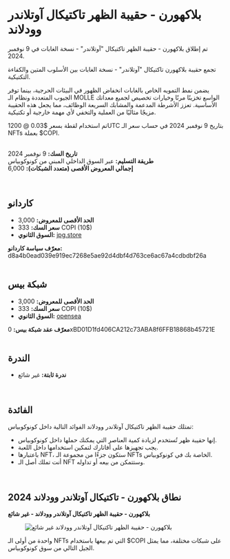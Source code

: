 # بلاكهورن - حقيبة الظهر تاكتيكال آوتلاندر وودلاند  

تم إطلاق بلاكهورن - حقيبة الظهر تاكتيكال "آوتلاندر" - نسخة الغابات في 9 نوفمبر 2024.  

تجمع حقيبة بلاكهورن تاكتيكال "آوتلاندر" - نسخة الغابات بين الأسلوب المتين والكفاءة التكتيكية.  

يضمن نمط التمويه الخاص بالغابات انخفاض الظهور في البيئات الحرجية، بينما توفر الجيوب المتعددة ونظام الـ MOLLE الواسع تخزينًا مرنًا وخيارات تخصيص لجميع معداتك الأساسية. تعزز الأشرطة المدعمة والمشابك السريعة الوظائف، مما يجعل هذه الحقيبة مزيجًا مثاليًا من العملية والتخفي لأي مهمة خارجية أو تكتيكية.  

<div className="note-box">
  تم استخدام لقطة بسعر $0.03 @ 1200UTC بتاريخ 9 نوفمبر 2024 في حساب سعر الـ NFTs بعملة $COPI.
</div>  

</br>

**تاريخ السك:** 9 نوفمبر 2024  
**طريقة التسليم:** عبر السوق الداخلي المبني من كونوكوبياس  
**إجمالي المعروض الأقصى (متعدد الشبكات):** 6,000  

</br>

## كاردانو  

- **الحد الأقصى للمعروض:** 3,000  
- **سعر السك:** 333 COPI (10$)  
- **السوق الثانوي:** [jpg.store](https://www.jpg.store/)  

<div className="note-box success transparent">
  <b>معرّف سياسة كاردانو:</b> d8a4b0ead039e919ec7268e5ae92d4dbf4d763ce6ac67a4cdbdbf26a
</div>  

</br>

## شبكة بيس  

- **الحد الأقصى للمعروض:** 3,000  
- **سعر السك:** 333 COPI (10$)  
- **السوق الثانوي:** [opensea](https://opensea.io/collection/blackhorn-tactical-outlander-woodland)  

<div className="note-box success transparent">
  <b>معرّف عقد شبكة بيس:</b> 0xBD01D1fd406CA212c73ABA8f6FFB18868b45721E
</div>  

</br>

## الندرة  

- **ندرة ثابتة:** <span className="rarity-uncommon">غير شائع</span>  

</br>

## الفائدة  

تمتلك حقيبة الظهر تاكتيكال آوتلاندر وودلاند الفوائد التالية داخل كونوكوبياس:  

<ul className="styled-list">
  <li>إنها حقيبة ظهر تُستخدم لزيادة كمية العناصر التي يمكنك حملها داخل كونوكوبياس.</li>
  <li>يجب تجهيزها على أفاتارك لتمكين استخدامها داخل اللعبة.</li>
  <li>باعتبارها NFT، ستكون جزءًا من مجموعة الـ NFTs الخاصة بك في كونوكوبياس.</li>
  <li>أنت تملك أصل الـ NFT وستتمكن من بيعه أو تداوله.</li>
</ul>  

</br>

## نطاق بلاكهورن - تاكتيكال آوتلاندر وودلاند 2024  

**بلاكهورن - حقيبة الظهر تاكتيكال آوتلاندر وودلاند - غير شائع**  
<figure className="img-center">
  <img src="/images/nfts/packs/blackhorn/uncommon2.avif" alt="بلاكهورن - حقيبة الظهر تاكتيكال آوتلاندر وودلاند غير شائع" />
</figure>  

<div className="note-box">
  واحدة من أولى الـ NFTs التي تم بيعها باستخدام $COPI على شبكات مختلفة، مما يمثل الجيل التالي من سوق كونوكوبياس.
</div>  
